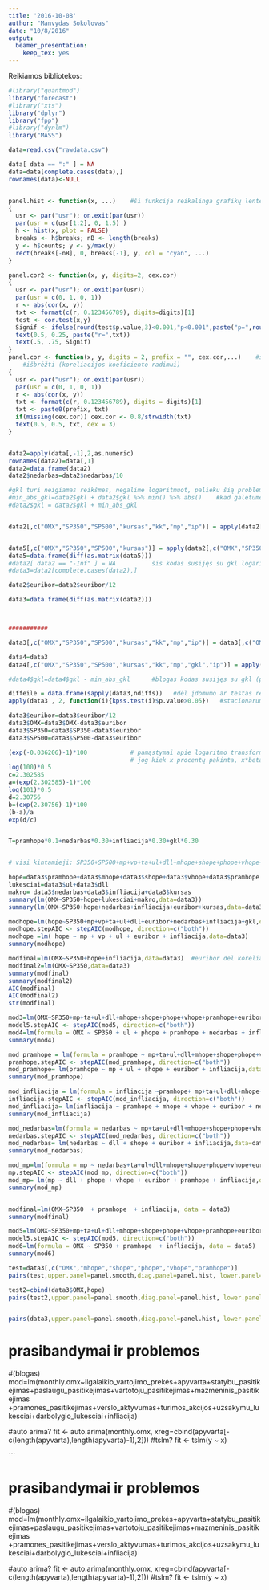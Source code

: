 ```yaml
---
title: '2016-10-08'
author: "Manvydas Sokolovas"
date: "10/8/2016"
output:
  beamer_presentation:
    keep_tex: yes
---
```


Reikiamos bibliotekos:
```r
#library("quantmod")
library("forecast")
#library("xts")
library("dplyr")
library("fpp")
#library("dynlm")
library("MASS")


```


```r
data=read.csv("rawdata.csv")

data[ data == ":" ] = NA
data=data[complete.cases(data),]
rownames(data)<-NULL


panel.hist <- function(x, ...)    #ši funkcija reikalinga grafikų lentelei išbrėžti (histogramos pateikimui)                        
{
  usr <- par("usr"); on.exit(par(usr))
  par(usr = c(usr[1:2], 0, 1.5) )
  h <- hist(x, plot = FALSE)
  breaks <- h$breaks; nB <- length(breaks)
  y <- h$counts; y <- y/max(y)
  rect(breaks[-nB], 0, breaks[-1], y, col = "cyan", ...)
}

panel.cor2 <- function(x, y, digits=2, cex.cor)
{
  usr <- par("usr"); on.exit(par(usr))
  par(usr = c(0, 1, 0, 1))
  r <- abs(cor(x, y))
  txt <- format(c(r, 0.123456789), digits=digits)[1]
  test <- cor.test(x,y)
  Signif <- ifelse(round(test$p.value,3)<0.001,"p<0.001",paste("p=",round(test$p.value,3)))  
  text(0.5, 0.25, paste("r=",txt))
  text(.5, .75, Signif)
}
panel.cor <- function(x, y, digits = 2, prefix = "", cex.cor,...)    #ši funkcija reikalinga grafikų lentelei
    #išbrėžti (koreliacijos koeficiento radimui)
{
  usr <- par("usr"); on.exit(par(usr))
  par(usr = c(0, 1, 0, 1))
  r <- abs(cor(x, y))
  txt <- format(c(r, 0.123456789), digits = digits)[1]
  txt <- paste0(prefix, txt)
  if(missing(cex.cor)) cex.cor <- 0.8/strwidth(txt)
  text(0.5, 0.5, txt, cex = 3)
}


data2=apply(data[,-1],2,as.numeric)
rownames(data2)=data[,1]
data2=data.frame(data2)
data2$nedarbas=data2$nedarbas/10

#gkl turi neigiamas reikšmes, negalime logaritmuot, palieku šią problema nors bandžiau spręst (praleisti)
#min_abs_gkl=data2$gkl + data2$gkl %>% min() %>% abs()    #kad galetume logaritmuot, pridedu maziausio skaiciaus moduli
#data2$gkl = data2$gkl + min_abs_gkl


data2[,c("OMX","SP350","SP500","kursas","kk","mp","ip")] = apply(data2[,c("OMX","SP350","SP500","kursas","kk","mp","ip")],2,log)    #logaritmuojama indeksai, akcijų kainos, kursas  


data5[,c("OMX","SP350","SP500","kursas")] = apply(data2[,c("OMX","SP350","SP500","kursas")],2,log)    #logaritmuojama akcijų kainos, kursas     
data5=data.frame(diff(as.matrix(data5)))  
#data2[ data2 == "-Inf" ] = NA          šis kodas susijęs su gkl logaritmavimu (praleisti)
#data3=data2[complete.cases(data2),]

data2$euribor=data2$euribor/12

data3=data.frame(diff(as.matrix(data2)))           



###########

data3[,c("OMX","SP350","SP500","kursas","kk","mp","ip")] = data3[,c("OMX","SP350","SP500","kursas","kk","mp","ip")] *100

data4=data3
data4[,c("OMX","SP350","SP500","kursas","kk","mp","gkl","ip")] = apply(data4[,c("OMX","SP350","SP500","kursas","kk","mp","gkl","ip")],2,function(i)i=(exp(i)-1)*100)              #įdomumo prasme atstatyti duomenys iš logaritmo  

#data4$gkl=data4$gkl - min_abs_gkl      #blogas kodas susijęs su gkl (praleisti)

diffeile = data.frame(sapply(data3,ndiffs))   #dėl įdomumo ar testas rekomenduoja dar diferencijuot
apply(data3 , 2, function(i){kpss.test(i)$p.value>0.05})   #stacionarumo testas praeitas, H0 - kad stacionarūs duomenys - gera ypatybė

data3$euribor=data3$euribor/12
data3$OMX=data3$OMX-data3$euribor
data3$SP350=data3$SP350-data3$euribor
data3$SP500=data3$SP500-data3$euribor

(exp(-0.036206)-1)*100            # pamąstymai apie logaritmo transformacija, matoma šioka tokia paklaida, sakant, 
                                  # jog kiek x procentų pakinta, x*beta procentų pakinta y.
log(100)*0.5
c=2.302585
a=(exp(2.302585)-1)*100
log(101)*0.5
d=2.30756
b=(exp(2.30756)-1)*100
(b-a)/a
exp(d/c)


T=pramhope*0.1+nedarbas*0.30+infliacija*0.30+gkl*0.30


# visi kintamieji: SP350+SP500+mp+vp+ta+ul+dll+mhope+shope+phope+vhope+pramhope+euribor+nedarbas+infliacija+gkl

hope=data3$pramhope+data3$mhope+data3$shope+data3$vhope+data3$pramhope        # tiesiog su pramhope geriau gaunasi...
lukesciai=data3$ul+data3$dll
makro= data3$nedarbas+data3$infliacija+data3$kursas
summary(lm(OMX~SP350+hope+lukesciai+makro,data=data3))
summary(lm(OMX~SP350+hope+nedarbas+infliacija+euribor+kursas,data=data3))

modhope=lm(hope~SP350+mp+vp+ta+ul+dll+euribor+nedarbas+infliacija+gkl,data=data3)
modhope.stepAIC <- stepAIC(modhope, direction=c("both"))
modhope =lm( hope ~ mp + vp + ul + euribor + infliacija,data=data3)
summary(modhope)

modfinal=lm(OMX~SP350+hope+infliacija,data=data3)  #euribor del koreliacijos itraukiu
modfinal2=lm(OMX~SP350,data=data3)
summary(modfinal)
summary(modfinal2)
AIC(modfinal)
AIC(modfinal2)
str(modfinal)

mod3=lm(OMX~SP350+mp+ta+ul+dll+mhope+shope+phope+vhope+pramhope+euribor+nedarbas+infliacija,data=data3)
model5.stepAIC <- stepAIC(mod5, direction=c("both"))
mod4=lm(formula = OMX ~ SP350 + ul + phope + pramhope + nedarbas + infliacija, data = data3)
summary(mod4)

mod_pramhope = lm(formula = pramhope ~ mp+ta+ul+dll+mhope+shope+phope+vhope+euribor+nedarbas+infliacija, data = data3)
pramhope.stepAIC <- stepAIC(mod_pramhope, direction=c("both"))
mod_pramhope= lm(pramhope ~ mp + ul + shope + euribor + infliacija,data=data3)
summary(mod_pramhope)

mod_infliacija = lm(formula = infliacija ~pramhope+ mp+ta+ul+dll+mhope+shope+phope+vhope+euribor+nedarbas, data = data3)
infliacija.stepAIC <- stepAIC(mod_infliacija, direction=c("both"))
mod_infliacija= lm(infliacija ~ pramhope + mhope + vhope + euribor + nedarbas,data=data3)
summary(mod_infliacija)

mod_nedarbas=lm(formula = nedarbas ~ mp+ta+ul+dll+mhope+shope+phope+vhope+euribor+pramhope+infliacija, data = data3)
nedarbas.stepAIC <- stepAIC(mod_nedarbas, direction=c("both"))
mod_nedarbas= lm(nedarbas ~ dll + shope + euribor + infliacija,data=data3)
summary(mod_nedarbas)

mod_mp=lm(formula = mp ~ nedarbas+ta+ul+dll+mhope+shope+phope+vhope+euribor+pramhope+infliacija, data = data3)
mp.stepAIC <- stepAIC(mod_mp, direction=c("both"))
mod_mp= lm(mp ~ dll + phope + vhope + euribor + pramhope + infliacija,data=data3)
summary(mod_mp)


modfinal=lm(OMX~SP350  + pramhope  + infliacija, data = data3)
summary(modfinal)

mod5=lm(OMX~SP350+mp+ta+ul+dll+mhope+shope+phope+vhope+pramhope+euribor+nedarbas+infliacija,data=data5)
model5.stepAIC <- stepAIC(mod5, direction=c("both"))
mod6=lm(formula = OMX ~ SP350 + pramhope  + infliacija, data = data5)
summary(mod6)

test=data3[,c("OMX","mhope","shope","phope","vhope","pramhope")]
pairs(test,upper.panel=panel.smooth,diag.panel=panel.hist, lower.panel=panel.cor2) 

test2=cbind(data3$OMX,hope)
pairs(test2,upper.panel=panel.smooth,diag.panel=panel.hist, lower.panel=panel.cor2)


pairs(data3,upper.panel=panel.smooth,diag.panel=panel.hist, lower.panel=panel.cor2)         #su diferencijuotais duomenim
```


# prasibandymai ir problemos

#(blogas)
mod=lm(monthly.omx~ilgalaikio_vartojimo_prekės+apyvarta+statybu_pasitikejimas+paslaugu_pasitikejimas+vartotoju_pasitikejimas+mazmeninis_pasitikejimas
     +pramones_pasitikejimas+verslo_aktyvumas+turimos_akcijos+uzsakymu_lukesciai+darbolygio_lukesciai+infliacija)

#auto arima?
fit <- auto.arima(monthly.omx, xreg=cbind(apyvarta[-c(length(apyvarta),length(apyvarta)-1),2]))
#tslm?
fit <- tslm(y ~ x) 

```


# prasibandymai ir problemos

#(blogas)
mod=lm(monthly.omx~ilgalaikio_vartojimo_prekės+apyvarta+statybu_pasitikejimas+paslaugu_pasitikejimas+vartotoju_pasitikejimas+mazmeninis_pasitikejimas
     +pramones_pasitikejimas+verslo_aktyvumas+turimos_akcijos+uzsakymu_lukesciai+darbolygio_lukesciai+infliacija)

#auto arima?
fit <- auto.arima(monthly.omx, xreg=cbind(apyvarta[-c(length(apyvarta),length(apyvarta)-1),2]))
#tslm?
fit <- tslm(y ~ x) 
